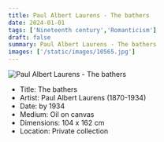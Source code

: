 ```yaml
---
title: Paul Albert Laurens - The bathers
date: 2024-01-01
tags: ['Nineteenth century','Romanticism']
draft: false
summary: Paul Albert Laurens - The bathers
images: ['/static/images/10565.jpg']
---
```


![Paul Albert Laurens - The bathers](/static/images/10565.jpg)

* Title: The bathers
* Artist: Paul Albert Laurens (1870-1934)
* Date: by 1934
* Medium: Oil on canvas
* Dimensions: 104 x 162 cm
* Location: Private collection


